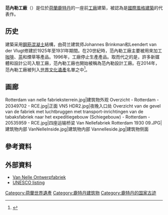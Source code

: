 {{Infobox building
| name       = 范內勒工廠<br>Van Nelle Factory
| native_name= Van Nellefabriek
| former_names        = 
| alternate_names     = 
| image               = Rotterdam van nelle fabriek.jpg
| caption             = 
| alttxt              = 
| map_type            = 
| altitude            = 
| building_type       = [[工厂|工厂]]
| architectural_style = [[现代建筑|现代建筑]] ([[Nieuwe_Bouwen|Nieuwe Bouwen]])
| structural_system   = 
| location            = 荷兰[[鹿特丹|鹿特丹]]
| address             = Van Nelleweg 1
| client              = 
| owner               = 
| current_tenants     = 
| landlord            = 
| coordinates         = 
| start_date          = 1925
| completion_date     = 1931
| renovation_date     = 
| floor_area          = 
| architect           = Johannes Brinkman<br/>Leendert van der Vlugt
| architecture_firm   =
| structural_engineer = 
| awards              = 
| references          =
| embedded            = {{designation list | embed = yes
   | designation1 = WHS
   | designation1_offname = Van Nellefabriek
   | designation1_date = 2014年 <small>(38届[[世界遗产委员会|世界遗产委员会]])</small>
   | designation1_type = 文化
   | designation1_criteria = ii, iv 
   | designation1_number = [http://whc.unesco.org/en/list/1441 1441]
   | designation1_free1name = State Party
   | designation1_free1value = [[荷兰|荷兰]]
   | designation1_free2name = Region
   | designation1_free2value = [[欧洲和北美地区世界遗产列表|欧洲和北美地区]]}}
}}
'''范內勒工廠'''（{{lang-nl|Van Nellefabriek}}）是位於[[荷蘭|荷蘭]][[鹿特丹|鹿特丹]]的一座前[[工廠|工廠]]建築，被認為是[[國際風格|國際風格建築]]的代表作。

==历史==
建築采用[[鋼筋混凝土|鋼筋混凝土]]結構，由荷兰建筑师Johannes Brinkman和Leendert van der Vlugt修建於1925年至1931年期間。在20世紀時，范內勒工廠主要被用來加工[[咖啡|咖啡]]、[[茶|茶]]和煙草等產品。1996年，工廠停止生產產品。取而代之的是，許多新媒體和設計公司入駐工廠，范內勒工廠也開始被稱為范內勒設計工廠。在2014年，范內勒工廠被列入[[世界文化遺產|世界文化遺產]]名單之中<ref>{{cite web|title=21 World Heritage Sites you have probably never heard of|url=http://www.telegraph.co.uk/travel/travelnews/10999939/21-World-Heritage-Sites-you-have-probably-never-heard-of.html|publisher=Daily Telegraph|accessdate=2014-11-01|archive-date=2015-12-03|archive-url=https://web.archive.org/web/20151203070751/http://www.telegraph.co.uk/travel/travelnews/10999939/21-World-Heritage-Sites-you-have-probably-never-heard-of.html|dead-url=no}}</ref>。

==画廊==
<gallery class="left" widths=160px heights=130px>
Rotterdam van nelle fabrieksterrein.jpg|建筑物外观
Overzicht - Rotterdam - 20349702 - RCE.jpg|正面
VN5 HDR2.jpg|夜晚入口处
Overzicht van de gevel van de fabriek met luchtbruggen met transport-inrichtingen van de tabaksfabriek naar het expeditiegebouw (Schiegebouw) - Rotterdam - 20535959 - RCE.jpg|四座运输桥梁
Van Nellefabriek Rotterdam 1930 09.JPG|建筑物内部
VanNelleInside.jpg|建筑物内部
Vannelleside.jpg|建筑物侧面
</gallery>

==參考資料==
{{reflist}}

==外部資料==
{{Commons category|Van Nelle Factory, Rotterdam}}
*[http://www.ontwerpfabriek.nl Van Nelle Ontwerpfabriek]
*[http://whc.unesco.org/en/tentativelists/5635 UNESCO listing] {{Wayback|url=http://whc.unesco.org/en/tentativelists/5635 |date=20170429011000 }}
{{荷兰世界遗产}}
[[Category:荷蘭世界遺產|Category:荷蘭世界遺產]]
[[Category:鹿特丹建筑物|Category:鹿特丹建筑物]]
[[Category:鹿特丹的国家古迹|Category:鹿特丹的国家古迹]]